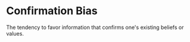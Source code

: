 # Confirmation Bias

The tendency to favor information that confirms one's existing beliefs or values.